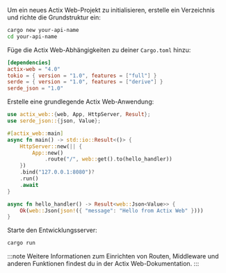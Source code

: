 Um ein neues Actix Web-Projekt zu initialisieren, erstelle ein Verzeichnis und richte die Grundstruktur ein:

```bash
cargo new your-api-name
cd your-api-name
```

Füge die Actix Web-Abhängigkeiten zu deiner `Cargo.toml` hinzu:

```toml title="Cargo.toml"
[dependencies]
actix-web = "4.0"
tokio = { version = "1.0", features = ["full"] }
serde = { version = "1.0", features = ["derive"] }
serde_json = "1.0"
```

Erstelle eine grundlegende Actix Web-Anwendung:

```rust title="src/main.rs"
use actix_web::{web, App, HttpServer, Result};
use serde_json::{json, Value};

#[actix_web::main]
async fn main() -> std::io::Result<()> {
    HttpServer::new(|| {
        App::new()
            .route("/", web::get().to(hello_handler))
    })
    .bind("127.0.0.1:8080")?
    .run()
    .await
}

async fn hello_handler() -> Result<web::Json<Value>> {
    Ok(web::Json(json!({ "message": "Hello from Actix Web" })))
}
```

Starte den Entwicklungsserver:

```bash
cargo run
```

:::note
Weitere Informationen zum Einrichten von Routen, Middleware und anderen Funktionen findest du in der Actix Web-Dokumentation.
:::
